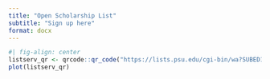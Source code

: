 ```yaml
---
title: "Open Scholarship List"
subtitle: "Sign up here"
format: docx
---
```


```r
#| fig-align: center
listserv_qr <- qrcode::qr_code("https://lists.psu.edu/cgi-bin/wa?SUBED1=L-OPEN-SCIENCE&X=OF27BE9DC465DB03AC2")
plot(listserv_qr)
```